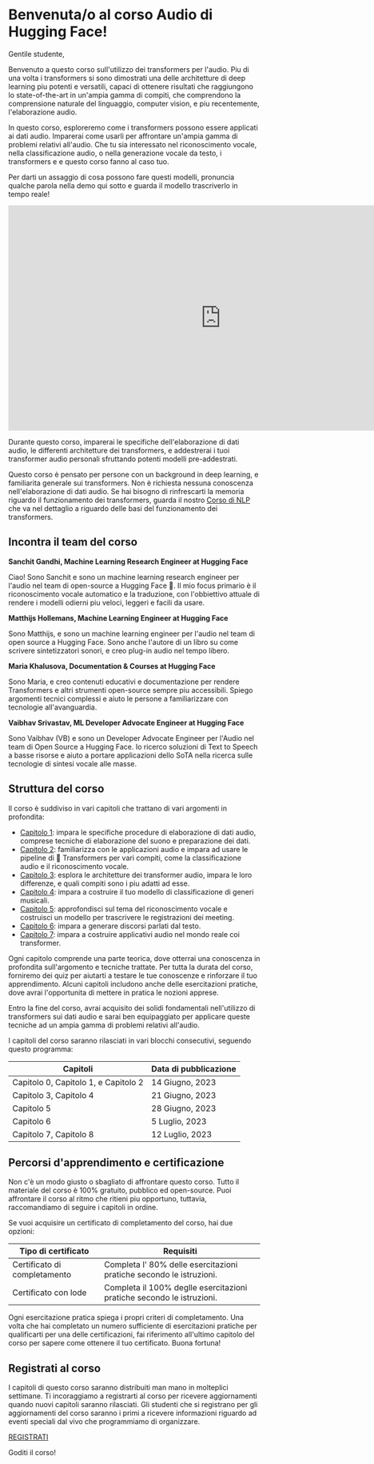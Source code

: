 # Benvenuta/o al corso Audio di Hugging Face!

Gentile studente,

Benvenuto a questo corso sull'utilizzo dei transformers per l'audio. Piu di una volta i transformers si sono dimostrati una 
delle architetture di deep learning piu potenti e versatili, capaci di ottenere risultati che raggiungono lo state-of-the-art 
in un'ampia gamma di compiti, che comprendono la comprensione naturale del linguaggio, computer vision, e piu recentemente, l'elaborazione audio.

In questo corso, esploreremo come i transformers possono essere applicati ai dati audio. Imparerai come usarli per affrontare un'ampia gamma di problemi
relativi all'audio. Che tu sia interessato nel riconoscimento vocale, nella classificazione audio, o nella generazione vocale da testo, i transformers e
e questo corso fanno al caso tuo.

Per darti un assaggio di cosa possono fare questi modelli, pronuncia qualche parola nella demo qui sotto e guarda il modello trascriverlo in tempo reale!

<iframe
	src="https://openai-whisper.hf.space"
	frameborder="0"
	width="850"
	height="450">
</iframe>

Durante questo corso, imparerai le specifiche dell'elaborazione di dati audio, le differenti architetture dei transformers, 
e addestrerai i tuoi transformer audio personali sfruttando potenti modelli pre-addestrati.

Questo corso è pensato per persone con un background in deep learning, e familiarita generale sui transformers.
Non è richiesta nessuna conoscenza nell'elaborazione di dati audio. Se hai bisogno di rinfrescarti la memoria riguardo il funzionamento dei transformers, guarda
il nostro [Corso di NLP](https://huggingface.co/course/chapter1/1) che va nel dettaglio a riguardo delle basi del funzionamento dei transformers.

## Incontra il team del corso

**Sanchit Gandhi, Machine Learning Research Engineer at Hugging Face**

Ciao! Sono Sanchit e sono un machine learning research engineer per l'audio nel team di open-source a Hugging Face 🤗.
Il mio focus primario è il riconoscimento vocale automatico e la traduzione, con l'obbiettivo attuale di rendere i modelli odierni piu veloci,
leggeri e facili da usare.

**Matthijs Hollemans, Machine Learning Engineer at Hugging Face**

Sono Matthijs, e sono un machine learning engineer per l'audio nel team di open source a Hugging Face. Sono anche l'autore 
di un libro su come scrivere sintetizzatori sonori, e creo plug-in audio nel tempo libero.

**Maria Khalusova, Documentation & Courses at Hugging Face**

Sono Maria, e creo contenuti educativi e documentazione per rendere Transformers e altri strumenti open-source sempre piu accessibili.
 Spiego argomenti tecnici complessi e aiuto le persone a familiarizzare con tecnologie all'avanguardia.

**Vaibhav Srivastav, ML Developer Advocate Engineer at Hugging Face**

Sono Vaibhav (VB) e sono un Developer Advocate Engineer per  l'Audio nel team di Open Source a Hugging Face. Io ricerco
soluzioni di Text to Speech a basse risorse e aiuto a portare applicazioni dello SoTA nella ricerca sulle tecnologie di sintesi vocale alle masse.

## Struttura del corso 

Il corso è suddiviso in vari capitoli che trattano di vari argomenti in profondita:

* [Capitolo 1](https://huggingface.co/learn/audio-course/chapter1): impara le specifiche procedure di elaborazione di dati audio, comprese tecniche di elaborazione del suono e preparazione dei dati.
* [Capitolo 2](https://huggingface.co/learn/audio-course/chapter2): familiarizza con le applicazioni audio e impara ad usare le pipeline di 🤗 Transformers per vari compiti, come la
classificazione audio e il riconoscimento vocale.
* [Capitolo 3](https://huggingface.co/learn/audio-course/chapter3): esplora le architetture dei transformer audio, impara le loro differenze, e quali compiti sono i piu adatti ad esse.
* [Capitolo 4](https://huggingface.co/learn/audio-course/chapter4): impara a costruire il tuo modello di classificazione di generi musicali.
* [Capitolo 5](https://huggingface.co/learn/audio-course/chapter5): approfondisci sul tema del riconoscimento vocale e costruisci un modello per trascrivere le registrazioni dei meeting.
* [Capitolo 6](https://huggingface.co/learn/audio-course/chapter6): impara a generare discorsi parlati dal testo.
* [Capitolo 7](https://huggingface.co/learn/audio-course/chapter7): impara a costruire applicativi audio nel mondo reale coi transformer.

Ogni capitolo comprende una parte teorica, dove otterrai una conoscenza in profondita sull'argomento e tecniche trattate. 
Per tutta la durata del corso, forniremo dei quiz per aiutarti a testare le tue conoscenze e rinforzare il tuo apprendimento.
Alcuni capitoli includono anche delle esercitazioni pratiche, dove avrai l'opportunita di mettere in pratica le nozioni apprese.

Entro la fine del corso, avrai acquisito dei solidi fondamentali nell'utilizzo di transformers sui dati audio e sarai ben equipaggiato per 
applicare queste tecniche ad un ampia gamma di problemi relativi all'audio.

I capitoli del corso saranno rilasciati in vari blocchi consecutivi, seguendo questo programma:

| Capitoli   | Data di pubblicazione |
|---|-----------------|
| Capitolo 0, Capitolo 1, e Capitolo 2  | 14 Giugno, 2023   |
| Capitolo 3, Capitolo 4  | 21 Giugno, 2023   |
| Capitolo 5  | 28 Giugno, 2023   |
| Capitolo 6  | 5 Luglio, 2023    |
| Capitolo 7, Capitolo 8  | 12 Luglio, 2023   |

## Percorsi d'apprendimento e certificazione

Non c'è un modo giusto o sbagliato di affrontare questo corso. Tutto il materiale del corso è 100% gratuito, pubblico ed open-source.
Puoi affrontare il corso al ritmo che ritieni piu opportuno, tuttavia, raccomandiamo di seguire i capitoli in ordine.

Se vuoi acquisire un certificato di completamento del corso, hai due opzioni:

| Tipo di certificato   | Requisiti                                                       |
|---|--------------------------------------------------------------------|
| Certificato di completamento | Completa l' 80% delle esercitazioni pratiche secondo le istruzioni.  |
| Certificato con lode  | Completa il 100% deglle esercitazioni pratiche secondo le istruzioni. |

Ogni esercitazione pratica spiega i propri criteri di completamento. Una volta che hai completato un numero sufficiente di esercitazioni pratiche
per qualificarti per una delle certificazioni, fai riferimento all'ultimo capitolo del corso per sapere come ottenere il tuo certificato. Buona fortuna!

## Registrati al corso

I capitoli di questo corso saranno distribuiti man mano in molteplici settimane. Ti incoraggiamo a registrarti al corso per ricevere aggiornamenti quando 
nuovi capitoli saranno rilasciati. Gli studenti che si registrano per gli aggiornamenti del corso saranno i primi a ricevere informazioni riguardo ad eventi
 speciali dal vivo che programmiamo di organizzare.

[REGISTRATI](http://eepurl.com/insvcI)

Goditi il corso!
